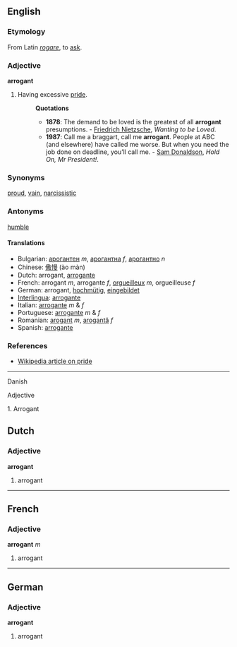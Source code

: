 ==English==
===Etymology===
From Latin ''[[rogare]]'', to [[ask]].

===Adjective===
'''arrogant'''

#Having excessive [[pride]].
#:'''Quotations'''
#:* '''1878''': The demand to be loved is the greatest of all '''arrogant''' presumptions. - [[w:Friedrich Nietzsche|Friedrich Nietzsche]], ''Wanting to be Loved''.
#:* '''1987''': Call me a braggart, call me '''arrogant'''. People at ABC (and elsewhere) have called me worse. But when you need the job done on deadline, you’ll call me. - [[w:Sam Donaldson|Sam Donaldson]], ''Hold On, Mr President!''.

===Synonyms===
[[proud]], [[vain]], [[narcissistic]] 

===Antonyms===
[[humble]]

====Translations====
*Bulgarian: [[арогантен]] ''m'', [[арогантна]] ''f'', [[арогантно]] ''n''
*Chinese: [[傲慢]] (ào màn)
*Dutch: arrogant, [[arrogante]]
*French: arrogant ''m'', arrogante ''f'', [[orgueilleux]] ''m'', orgueilleuse ''f''
*German: arrogant, [[hochmütig]], [[eingebildet]]
*[[Interlingua]]: [[arrogante]]
*Italian: [[arrogante]] ''m'' & ''f''
*Portuguese: [[arrogante]] ''m'' & ''f''
*Romanian: [[arogant]] ''m'', [[arogantă]] ''f''
*Spanish: [[arrogante]]

===References===
*[[en:arrogant|Wikipedia article on pride]]

----
Danish

Adjective

1. Arrogant

==Dutch==
===Adjective===
'''arrogant'''

#arrogant

----
==French==
===Adjective===
'''arrogant''' ''m''

#arrogant

----
==German==
===Adjective===
'''arrogant'''

#arrogant